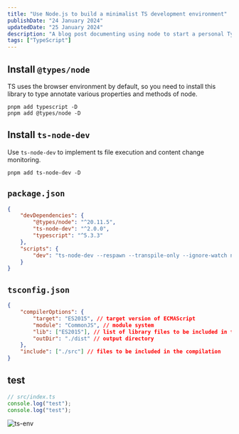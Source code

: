 ```yaml
---
title: "Use Node.js to build a minimalist TS development environment"
publishDate: "24 January 2024"
updatedDate: "25 January 2024"
description: "A blog post documenting using node to start a personal TypeScript development env"
tags: ["TypeScript"]
---
```


## Install `@types/node`

TS uses the browser environment by default, so you need to install this library to type annotate various properties and methods of node.

```shell
pnpm add typescript -D
pnpm add @types/node -D
```

## Install `ts-node-dev`

Use `ts-node-dev` to implement ts file execution and content change monitoring.

```shell
pnpm add ts-node-dev -D
```

## `package.json`

```json
{
	"devDependencies": {
		"@types/node": "^20.11.5",
		"ts-node-dev": "^2.0.0",
		"typescript": "^5.3.3"
	},
	"scripts": {
		"dev": "ts-node-dev --respawn --transpile-only --ignore-watch node_modules src/index.ts"
	}
}
```

## `tsconfig.json`

```json
{
	"compilerOptions": {
		"target": "ES2015", // target version of ECMAScript
		"module": "CommonJS", // module system
		"lib": ["ES2015"], // list of library files to be included in the compilation
		"outDir": "./dist" // output directory
	},
	"include": ["./src"] // files to be included in the compilation
}
```

## test

```ts
// src/index.ts
console.log("test");
console.log("test");
```

![ts-env](./images/ts-env.png)
